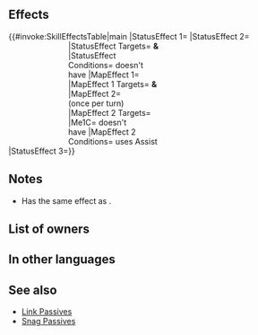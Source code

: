 {{Assist
|tagid=SID_未来を変える瞳
|intID=3904
|exclusive=1
|canUseWeapon={{WeaponList|exclude=Staff}}
|canUseMove={{MoveList|All}}
|cost=400
|range=1
|effect=Unit and target ally swap spaces. Grants Atk/Spd+6,【Treachery】, and "if unit initiates combat, reduces damage from foe's first attack during combat by 40%" to unit and target ally for 1 turn. Grants another action to unit. (Additional action granted once per turn only.)<br><br>【Treachery】<br>Unit deals additional damage = total bonuses on unit for 1 turn.
|required=Swap
|properties=random_owner
}}
==Effects==
{{#invoke:SkillEffectsTable|main
|StatusEffect 1={{Eft|Bonuses|Atk/Spd|6}}
|StatusEffect 2={{SEt|Treachery}}
|StatusEffect 3=<span style="width:12em;display:inline-block"/>{{SEt|Reduces damage when initiating}}
|StatusEffect Targets={{Tgt|Unit}} '''&'''<br>{{Tgt|Target Ally}}
|StatusEffect Conditions={{Tgt|Target Ally}} doesn't<br>have {{SEt|Isolation}}
|MapEffect 1={{Eft|Swap Units}}
|MapEffect 1 Targets={{Tgt|Unit}} '''&'''<br>{{Tgt|Target Ally}}
|MapEffect 2={{Eft|Another Action}}<br>(once per turn)
|MapEffect 2 Targets={{Tgt|Unit}}
|Me1C={{Tgt|Target Ally}} doesn't<br>have {{SEt|Isolation}}
|MapEffect 2 Conditions={{Tgt|Unit}} uses Assist
}}

==Notes==
* Has the same effect as {{St|Swap}}.
{{Movement skill notes|notBeforeRokkr=1}}
{{Bonuses}}
{{Treachery}}
{{Reduces damage when initiating}}
==List of owners==
{{Skill Hero List}}
==In other languages==
{{OtherLanguages
|japanese=未来を変える瞳
|german=Zukunftssicht
|spanishEU=Mirada futura
|spanishLA=Mirada futura
|french=Futur en vue
|italian=Visione futura
|chineseTW=改變未來的眼眸
|portuguese=Visão futura
}}
==See also==
{{See also skills|cond=(Description LIKE '%If a movement Assist skill%grants%/%+%' OR Description LIKE '%grants unit another action%' OR Description LIKE '%grants another action to unit%' OR Description LIKE '%【Treachery】%' OR Description LIKE '%"if unit initiates combat, reduces damage from foe_s first attack during combat by 40%%') AND Exclusive='1'}}
* [[Link Passives]]
* [[Snag Passives]]
{{Assists Navbox}}